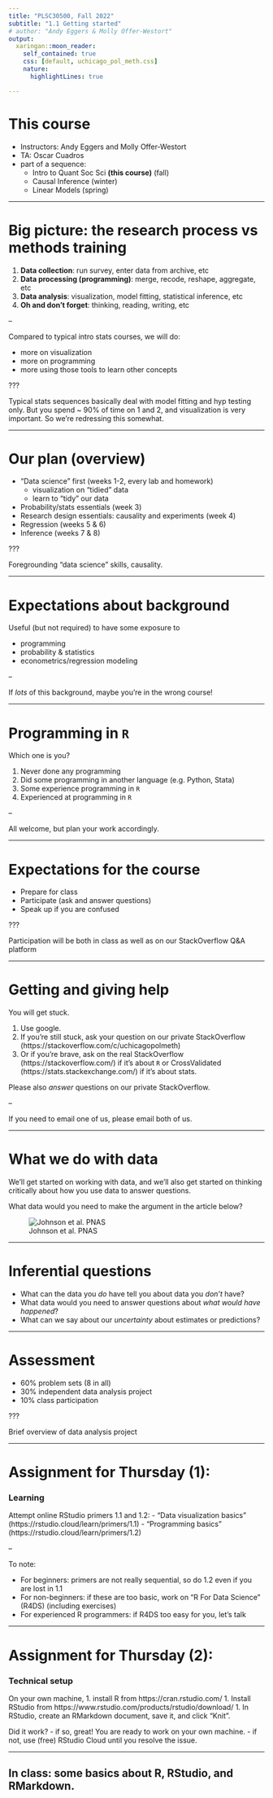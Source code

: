```yaml
---
title: "PLSC30500, Fall 2022"
subtitle: "1.1 Getting started"
# author: "Andy Eggers & Molly Offer-Westort"
output: 
  xaringan::moon_reader:
    self_contained: true
    css: [default, uchicago_pol_meth.css]
    nature:
      highlightLines: true

---
```


# This course

- Instructors: Andy Eggers and Molly Offer-Westort
- TA: Oscar Cuadros
- part of a sequence:
  - Intro to Quant Soc Sci **(this course)** (fall)
  - Causal Inference (winter)
  - Linear Models (spring)

---


# Big picture: the research process vs methods training 

1. **Data collection**: run survey, enter data from archive, etc
1. **Data processing (programming)**: merge, recode, reshape, aggregate, etc
1. **Data analysis**: visualization, model fitting, statistical inference, etc 
1. **Oh and don't forget**: thinking, reading, writing, etc

--

Compared to typical intro stats courses, we will do: 

- more on visualization
- more on programming 
- more using those tools to learn other concepts


???

Typical stats sequences basically deal with model fitting and hyp testing only. But you spend ~ 90% of time on 1 and 2, and visualization is very important. So we're redressing this somewhat.

---

# Our plan (overview)

- "Data science" first (weeks 1-2, every lab and homework)
  - visualization on "tidied" data
  - learn to "tidy" our data
- Probability/stats essentials (week 3)
- Research design essentials: causality and experiments (week 4)
- Regression (weeks 5 & 6) 
- Inference (weeks 7 & 8)


???

Foregrounding "data science" skills, causality.

---

# Expectations about background

Useful (but not required) to have some exposure to 

- programming
- probability & statistics
- econometrics/regression modeling

--

If *lots* of this background, maybe you're in the wrong course!


---

# Programming in `R` 

Which one is you? 

1. Never done any programming
1. Did some programming in another language (e.g. Python, Stata)
1. Some experience programming in `R`
1. Experienced at programming in `R`

--

All welcome, but plan your work accordingly.

---

# Expectations for the course 

- Prepare for class
- Participate (ask and answer questions)
- Speak up if you are confused

???

Participation will be both in class as well as on our StackOverflow Q&A platform

---

# Getting and giving help

You will get stuck.

1. Use google.
1. If you're still stuck, ask your question on our private StackOverflow (https://stackoverflow.com/c/uchicagopolmeth)
1. Or if you're brave, ask on the real StackOverflow (https://stackoverflow.com/) if it's about `R` or CrossValidated (https://stats.stackexchange.com/) if it's about stats. 

Please also *answer* questions on our private StackOverflow.

--

If you need to email one of us, please email both of us. 

---

# What we do with data

We'll get started on working with data, and we'll also get started on thinking critically about how you use data to answer questions.

What data would you need to make the argument in the article below?

![Johnson et al. PNAS](assets/guardian.png)

---

# Inferential questions


- What can the data you *do* have tell you about data you *don't* have?
- What data would you need to answer questions about *what would have happened*?
- What can we say about our *uncertainty* about estimates or predictions?

---

# Assessment 

- 60% problem sets (8 in all)
- 30% independent data analysis project
- 10% class participation

???

Brief overview of data analysis project

---

# Assignment for Thursday (1): 

### Learning

Attempt online RStudio primers 1.1 and 1.2: 
  - "Data visualization basics" (https://rstudio.cloud/learn/primers/1.1)
  - "Programming basics" (https://rstudio.cloud/learn/primers/1.2)

--

To note: 

- For beginners: primers are not really sequential, so do 1.2 even if you are lost in 1.1
- For non-beginners: if these are too basic, work on "R For Data Science" (R4DS) (including exercises)
- For experienced R programmers: if R4DS too easy for you, let's talk

---

# Assignment for Thursday (2): 

### Technical setup

On your own machine, 
1. install R from https://cran.rstudio.com/ 
1. Install RStudio from https://www.rstudio.com/products/rstudio/download/
1. In RStudio, create an RMarkdown document, save it, and click "Knit". 

Did it work? 
- if so, <span class="yellow">great</span>! You are ready to work on your own machine.
- if not, use (free) RStudio Cloud until you resolve the issue.


---

## In class: some basics about R, RStudio, and RMarkdown.
